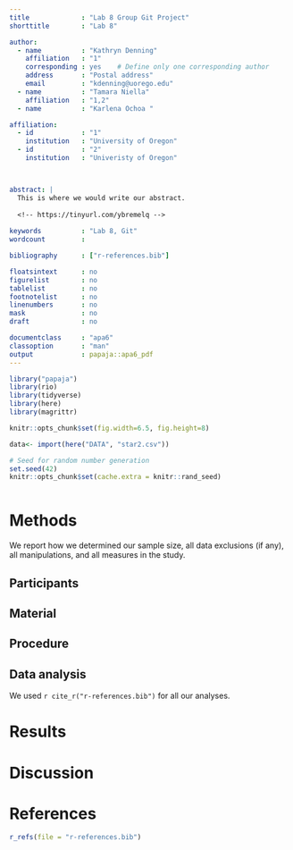 ```yaml
---
title             : "Lab 8 Group Git Project"
shorttitle        : "Lab 8"

author: 
  - name          : "Kathryn Denning"
    affiliation   : "1"
    corresponding : yes    # Define only one corresponding author
    address       : "Postal address"
    email         : "kdenning@uorego.edu"
  - name          : "Tamara Niella"
    affiliation   : "1,2"
  - name          : "Karlena Ochoa "

affiliation:
  - id            : "1"
    institution   : "University of Oregon"
  - id            : "2"
    institution   : "Univeristy of Oregon"



abstract: |
  This is where we would write our abstract. 
  
  <!-- https://tinyurl.com/ybremelq -->
  
keywords          : "Lab 8, Git"
wordcount         : 

bibliography      : ["r-references.bib"]

floatsintext      : no
figurelist        : no
tablelist         : no
footnotelist      : no
linenumbers       : no
mask              : no
draft             : no

documentclass     : "apa6"
classoption       : "man"
output            : papaja::apa6_pdf
---
```


```r
library("papaja")
library(rio)
library(tidyverse)
library(here)
library(magrittr)

knitr::opts_chunk$set(fig.width=6.5, fig.height=8) 

data<- import(here("DATA", "star2.csv"))

```

```r
# Seed for random number generation
set.seed(42)
knitr::opts_chunk$set(cache.extra = knitr::rand_seed)
```

```r



```


# Methods
We report how we determined our sample size, all data exclusions (if any), all manipulations, and all measures in the study. <!-- 21-word solution (Simmons, Nelson & Simonsohn, 2012; retrieved from http://ssrn.com/abstract=2160588) -->

## Participants

## Material

## Procedure

## Data analysis
We used `r cite_r("r-references.bib")` for all our analyses.


# Results

# Discussion


\newpage

# References
```r
r_refs(file = "r-references.bib")
```

\begingroup
\setlength{\parindent}{-0.5in}
\setlength{\leftskip}{0.5in}

<div id = "refs"></div>
\endgroup
